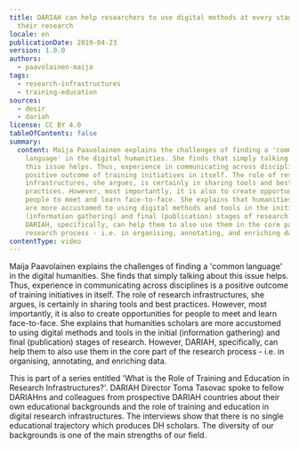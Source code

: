 ```yaml
---
title: DARIAH can help researchers to use digital methods at every stage of
  their research
locale: en
publicationDate: 2019-04-23
version: 1.0.0
authors:
  - paavolainen-maija
tags:
  - research-infrastructures
  - training-education
sources:
  - desir
  - dariah
license: CC BY 4.0
tableOfContents: false
summary:
  content: Maija Paavolainen explains the challenges of finding a 'common
    language' in the digital humanities. She finds that simply talking about
    this issue helps. Thus, experience in communicating across disciplines is a
    positive outcome of training initiatives in itself. The role of research
    infrastructures, she argues, is certainly in sharing tools and best
    practices. However, most importantly, it is also to create opportunities for
    people to meet and learn face-to-face. She explains that humanities scholars
    are more accustomed to using digital methods and tools in the initial
    (information gathering) and final (publication) stages of research. However,
    DARIAH, specifically, can help them to also use them in the core part of the
    research process - i.e. in organising, annotating, and enriching data.
contentType: video
---
```

Maija Paavolainen explains the challenges of finding a 'common language' in the digital humanities. She finds that simply talking about this issue helps. Thus, experience in communicating across disciplines is a positive outcome of training initiatives in itself. The role of research infrastructures, she argues, is certainly in sharing tools and best practices. However, most importantly, it is also to create opportunities for people to meet and learn face-to-face. She explains that humanities scholars are more accustomed to using digital methods and tools in the initial (information gathering) and final (publication) stages of research. However, DARIAH, specifically, can help them to also use them in the core part of the research process - i.e. in organising, annotating, and enriching data.

This is part of a series entitled 'What is the Role of Training and Education in Research Infrastructures?'. DARIAH Director Toma Tasovac spoke to fellow DARIAHns and colleagues from prospective DARIAH countries about their own educational backgrounds and the role of training and education in digital research infrastructures. The interviews show that there is no single educational trajectory which produces DH scholars. The diversity of our backgrounds is one of the main strengths of our field.

<VideoCard title="DARIAH can help researchers to use digital methods at every stage of their research" id="RnGyt4uymv8" image="images/paavolainen-training.png" />

